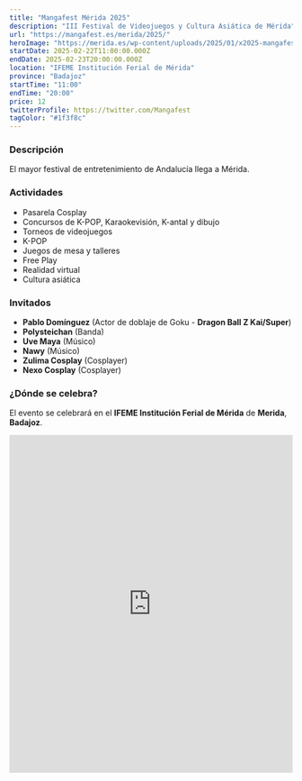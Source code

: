 ```yaml
---
title: "Mangafest Mérida 2025"
description: "III Festival de Videojuegos y Cultura Asiática de Mérida"
url: "https://mangafest.es/merida/2025/"
heroImage: "https://merida.es/wp-content/uploads/2025/01/x2025-mangafest-cartel.jpg.pagespeed.ic.7uqCLq9PKJ.jpg"
startDate: 2025-02-22T11:00:00.000Z
endDate: 2025-02-23T20:00:00.000Z
location: "IFEME Institución Ferial de Mérida"
province: "Badajoz"
startTime: "11:00"
endTime: "20:00"
price: 12
twitterProfile: https://twitter.com/Mangafest
tagColor: "#1f3f8c"
---
```


### Descripción 

El mayor festival de entretenimiento de Andalucía llega a Mérida.

### Actividades

+ Pasarela Cosplay
+ Concursos de K-POP, Karaokevisión, K-antal y dibujo
+ Torneos de videojuegos
+ K-POP
+ Juegos de mesa y talleres
+ Free Play
+ Realidad virtual
+ Cultura asiática

### Invitados

+ **Pablo Domínguez** (Actor de doblaje de Goku - **Dragon Ball Z Kai/Super**)
+ **Polysteichan** (Banda)
+ **Uve Maya** (Músico)
+ **Nawy** (Músico)
+ **Zulima Cosplay** (Cosplayer)
+ **Nexo Cosplay** (Cosplayer)

### ¿Dónde se celebra?

El evento se celebrará en el **IFEME Institución Ferial de Mérida** de **Merida**, **Badajoz**.

<iframe src="https://www.google.com/maps/embed?pb=!1m14!1m8!1m3!1d3488.1199017915815!2d-6.369446!3d38.920691!3m2!1i1024!2i768!4f13.1!3m3!1m2!1s0xd1426e02bbc353f%3A0xbe62cc1996d09f6a!2sIFEME%20-%20Instituci%C3%B3n%20Ferial%20de%20M%C3%A9rida!5e1!3m2!1ses!2ses!4v1737572584463!5m2!1ses!2ses" width="100%" height="600" style="border:0;" allowfullscreen="" loading="lazy" referrerpolicy="no-referrer-when-downgrade"></iframe>

